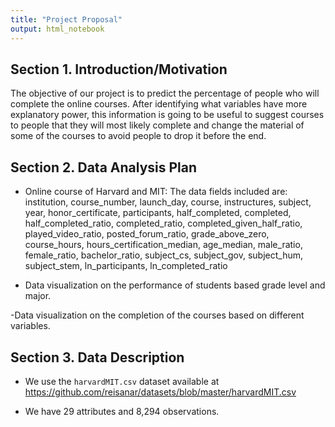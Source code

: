 ```yaml
---
title: "Project Proposal"
output: html_notebook
---
```


## Section 1. Introduction/Motivation

The objective of our project is to predict the percentage of people who will complete the online courses. After identifying what variables have more explanatory power, this information is going to be useful to suggest courses to people that they will most likely complete and change the material of some of the courses to avoid people to drop it before the end.

## Section 2. Data Analysis Plan

- Online course of Harvard and MIT: The data fields included are: institution, course_number, launch_day, course, instructures, subject, year, honor_certificate, participants, half_completed, completed, half_completed_ratio, completed_ratio, completed_given_half_ratio, played_video_ratio, posted_forum_ratio, grade_above_zero, course_hours, hours_certification_median, age_median, male_ratio, female_ratio, bachelor_ratio, subject_cs, subject_gov, subject_hum, subject_stem, ln_participants, ln_completed_ratio

- Data visualization on the performance of students based grade level and major. 

-Data visualization on the completion of the courses based on different variables.


## Section 3. Data Description

- We use the `harvardMIT.csv` dataset available at 
<https://github.com/reisanar/datasets/blob/master/harvardMIT.csv>

- We have 29 attributes and 8,294 observations.

